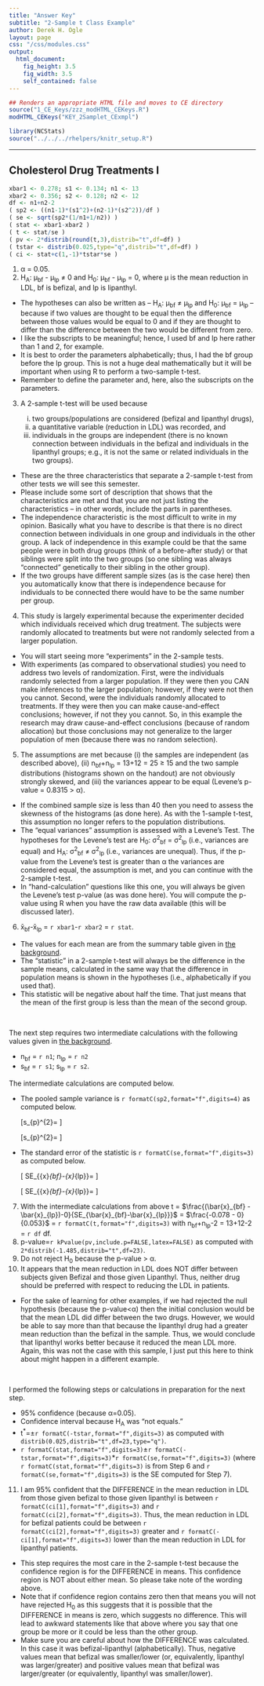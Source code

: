 ```yaml
---
title: "Answer Key"
subtitle: "2-Sample t Class Example"
author: Derek H. Ogle
layout: page
css: "/css/modules.css"
output:
  html_document:
    fig_height: 3.5
    fig_width: 3.5
    self_contained: false
---
```


```r
## Renders an appropriate HTML file and moves to CE directory
source("1_CE_Keys/zzz_modHTML_CEKeys.R")
modHTML_CEKeys("KEY_2Samplet_CExmpl")
```
```r
library(NCStats)
source("../../../rhelpers/knitr_setup.R")
```

----

## Cholesterol Drug Treatments I
```r
xbar1 <- 0.278; s1 <- 0.134; n1 <- 13
xbar2 <- 0.356; s2 <- 0.128; n2 <- 12
df <- n1+n2-2
( sp2 <- ((n1-1)*(s1^2)+(n2-1)*(s2^2))/df )
( se <- sqrt(sp2*(1/n1+1/n2)) )
( stat <- xbar1-xbar2 )
( t <- stat/se )
( pv <- 2*distrib(round(t,3),distrib="t",df=df) )
( tstar <- distrib(0.025,type="q",distrib="t",df=df) )
( ci <- stat+c(1,-1)*tstar*se )
```

<ol>
<li>&alpha; = 0.05.</li>
<li>H<sub>A</sub>: &mu;<sub>bf</sub> - &mu;<sub>lp</sub> &ne; 0 and H<sub>0</sub>: &mu;<sub>bf</sub> - &mu;<sub>lp</sub> = 0, where &mu; is the mean reduction in LDL, bf is befizal, and lp is lipanthyl.</li>
</ol>

<div class="alert alert-warning">
<ul>
  <li>The hypotheses can also be written as -- H<sub>A</sub>: &mu;<sub>bf</sub> &ne; &mu;<sub>lp</sub> and H<sub>0</sub>: &mu;<sub>bf</sub> = &mu;<sub>lp</sub> -- because if two values are thought to be equal then the difference between those values would be equal to 0 and if they are thought to differ than the difference between the two would be different from zero.</li>
  <li>I like the subscripts to be meaningful; hence, I used bf and lp here rather than 1 and 2, for example.</li>
  <li>It is best to order the parameters alphabetically; thus, I had the bf group before the lp group. This is not a huge deal mathematically but it will be important when using R to perform a two-sample t-test.</li>
  <li>Remember to define the parameter and, here, also the subscripts on the parameters.</li>
</ul>
</div>

<ol start="3">
  <li>A 2-sample t-test will be used because</li>
  <ol type="i">
    <li>two groups/populations are considered (befizal and lipanthyl drugs),</li>
    <li>a quantitative variable (reduction in LDL) was recorded, and</li>
    <li>individuals in the groups are independent (there is no known connection between individuals in the befizal and individuals in the lipanthyl groups; e.g., it is not the same or related individuals in the two groups).</li>
  </ol>
</ol>

<div class="alert alert-warning">
<ul>
  <li>These are the three characteristics that separate a 2-sample t-test from other tests we will see this semester.</li>
  <li>Please include some sort of description that shows that the characteristics are met and that you are not just listing the characteristics -- in other words, include the parts in parentheses.</li>
  <li>The independence characteristic is the most difficult to write in my opinion. Basically what you have to describe is that there is no direct connection between individuals in one group and individuals in the other group. A lack of independence in this example could be that the same people were in both drug groups (think of a before-after study) or that siblings were split into the two groups (so one sibling was always "connected" genetically to their sibling in the other group).</li>
  <li>If the two groups have different sample sizes (as is the case here) then you automatically know that there is independence because for individuals to be connected there would have to be the same number per group.</li>
</ul>
</div>

<ol start="4">
  <li>This study is largely experimental because the experimenter decided which individuals received which drug treatment. The subjects were randomly allocated to treatments but were not randomly selected from a larger population.</li>
</ol>

<div class="alert alert-warning">
<ul>
  <li>You will start seeing more "experiments" in the 2-sample tests.</li>
  <li>With experiments (as compared to observational studies) you need to address two levels of randomization. First, were the individuals randomly selected from a larger population. If they were then you CAN make inferences to the larger population; however, if they were not then you cannot. Second, were the individuals randomly allocated to treatments. If they were then you can make cause-and-effect conclusions; however, if not they you cannot. So, in this example the research may draw cause-and-effect conclusions (because of random allocation) but those conclusions may not generalize to the larger population of men (because there was no random selection).</li>
</ul>
</div>

<ol start="5">
  <li>The assumptions are met because (i) the samples are independent (as described above), (ii) n<sub>bf</sub>+n<sub>lp</sub> = 13+12 = 25 &ge; 15 and the two sample distributions (histograms shown on the handout) are not obviously strongly skewed, and (iii) the variances appear to be equal (Levene's p-value = 0.8315 &gt; &alpha;).</li>
</ol>  
  
<div class="alert alert-warning">
<ul>
  <li>If the combined sample size is less than 40 then you need to assess the skewness of the histograms (as done here). As with the 1-sample t-test, this assumption no longer refers to the population distributions.</li>
  <li>The "equal variances" assumption is assessed with a Levene's Test. The hypotheses for the Levene's test are H<sub>0</sub>: &sigma;<sup>2</sup><sub>bf</sub> = &sigma;<sup>2</sup><sub>lp</sub> (i.e., variances are equal) and H<sub>A</sub>: &sigma;<sup>2</sup><sub>bf</sub> &ne; &sigma;<sup>2</sup><sub>lp</sub> (i.e., variances are unequal). Thus, if the p-value from the Levene's test is greater than &alpha; the variances are considered equal, the assumption is met, and you can continue with the 2-sample t-test.</li>
  <li>In "hand-calculation" questions like this one, you will always be given the Levene's test p-value (as was done here). You will compute the p-value using R when you have the raw data available (this will be discussed later).</li>
</ul>
</div>

<ol start="6">
  <li>x&#772;<sub>bf</sub>-x&#772;<sub>lp</sub> = `r xbar1`-`r xbar2` = `r stat`.</li>
</ol>

<div class="alert alert-warning">
  <ul>
  <li>The values for each mean are from the summary table given in <a href="../CEx/2Samplet_CExmpl">the background</a>.</li>
    <li>The "statistic" in a 2-sample t-test will always be the difference in the sample means, calculated in the same way that the difference in population means is shown in the hypotheses (i.e., alphabetically if you used that).</li>
    <li>This statistic will be negative about half the time. That just means that the mean of the first group is less than the mean of the second group.</li>
  </ul>
</div>

<br>

<div class="alert alert-info">
  <p>The next step requires two intermediate calculations with the following values given in <a href="../CEx/2Samplet_CExmpl">the background</a>.
  <ul>
  <li>n<sub>bf</sub> = `r n1`; n<sub>lp</sub> = `r n2`</li>
  <li>s<sub>bf</sub> = `r s1`; s<sub>lp</sub> = `r s2`.</li>
  </ul>  
  <p>The intermediate calculations are computed below.</p>
  <ul>
  <li>The pooled sample variance is `r formatC(sp2,format="f",digits=4)` as computed below.</li>

\[s_{p}^{2}=\frac{(n_{bf}-1)s_{bf}^{2}+(n_{lp}-1)s_{lp}^{2}}{n_{bf}+n_{lp}-2} \]

\[s_{p}^{2}=\frac{(13-1)0.134^{2}+(12-1)0.128^{2}}{13+12-2} \]
    
  <li>The standard error of the statistic is `r formatC(se,format="f",digits=3)` as computed below.</li>

\[ SE_{\bar{x}_{bf}-\bar{x}_{lp}}=\sqrt{s_{p}^{2}\left(\frac{1}{n_{bf}}+\frac{1}{n_{lp}} \right)}  \]

\[ SE_{\bar{x}_{bf}-\bar{x}_{lp}}=\sqrt{0.0172\left(\frac{1}{13}+\frac{1}{12} \right)}  \]
  </ul>
</div>

<ol start="7">
  <li>With the intermediate calculations from above t = $\frac{(\bar{x}_{bf} - \bar{x}_{lp})-0}{SE_{\bar{x}_{bf}-\bar{x}_{lp}}}$ = $\frac{-0.078 - 0}{0.053}$ = `r formatC(t,format="f",digits=3)` with n<sub>bf</sub>+n<sub>lp</sub>-2 = 13+12-2 = `r df` df.</li>
  <li>p-value=`r kPvalue(pv,include.p=FALSE,latex=FALSE)` as computed with `2*distrib(-1.485,distrib="t",df=23)`.</li>
<li>Do not reject H<sub>0</sub> because the p-value &gt; &alpha;.</li>
<li>It appears that the mean reduction in LDL does NOT differ between subjects given Befizal and those given Lipanthyl. Thus, neither drug should be preferred with respect to reducing the LDL in patients.</li>
</ol>

<div class="alert alert-warning">
  <ul>
    <li>For the sake of learning for other examples, if we had rejected the null hypothesis (because the p-value<&alpha;) then the initial conclusion would be that the mean LDL did differ between the two drugs. However, we would be able to say more than that because the lipanthyl drug had a greater mean reduction than the befizal in the sample. Thus, we would conclude that lipanthyl works better because it reduced the mean LDL more. Again, this was not the case with this sample, I just put this here to think about might happen in a different example.</li>
  </ul>
</div>

<br>

<div class="alert alert-info">
<p>I performed the following steps or calculations in preparation for the next step.</p>
  <ul>
    <li>95% confidence (because &alpha;=0.05).</li>
    <li>Confidence interval because H<sub>A</sub> was "not equals."</li>
    <li>t<sup>*</sup>=&pm;`r formatC(-tstar,format="f",digits=3)` as computed with `distrib(0.025,distrib="t",df=23,type="q")`.</li>
    <li>`r formatC(stat,format="f",digits=3)`&pm;`r formatC(-tstar,format="f",digits=3)`*`r formatC(se,format="f",digits=3)` (where `r formatC(stat,format="f",digits=3)` is from Step 6 and `r formatC(se,format="f",digits=3)` is the SE computed for Step 7).</li>
  </ul>
</div>

<ol start="11">
<li>I am 95% confident that the DIFFERENCE in the mean reduction in LDL from those given befizal to those given lipanthyl is between `r formatC(ci[1],format="f",digits=3)` and `r formatC(ci[2],format="f",digits=3)`. Thus, the mean reduction in LDL for befizal patients could be between `r formatC(ci[2],format="f",digits=3)` greater and `r formatC(-ci[1],format="f",digits=3)` lower than the mean reduction in LDL for lipanthyl patients.
</ol>

<div class="alert alert-warning">
<ul>
  <li>This step requires the most care in the 2-sample t-test because the confidence region is for the DIFFERENCE in means. This confidence region is NOT about either mean. So please take note of the wording above.</li>
  <li>Note that if confidence region contains zero then that means you will not have rejected H<sub>0</sub> as this suggests that it is possible that the DIFFERENCE in means is zero, which suggests no difference. This will lead to awkward statements like that above where you say that one group be more or it could be less than the other group.</li>
  <li>Make sure you are careful about how the DIFFERENCE was calculated. In this case it was befizal-lipanthyl (alphabetically). Thus, negative values mean that befizal was smaller/lower (or, equivalently, lipanthyl was larger/greater) and positive values mean that befizal was larger/greater (or equivalently, lipanthyl was smaller/lower).</li>
</ul>
</div>
